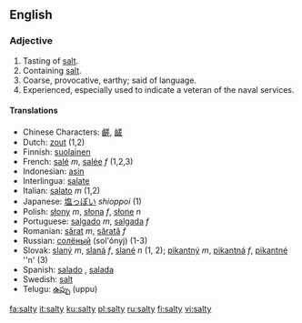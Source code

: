 ==English==

===Adjective===
{{en-adj|salti|er}}

#Tasting of [[salt]].
#Containing [[salt]].
#Coarse, provocative, earthy; said of language.
#Experienced, especially used to indicate a veteran of the naval services. 

====Translations====
*Chinese Characters: [[鹺]], [[鹾]]
*Dutch: [[zout]] (1,2)
*Finnish: [[suolainen]]
*French: [[salé]] ''m'', [[salée]] ''f'' (1,2,3)
*Indonesian: [[asin]]
*Interlingua: [[salate]]
*Italian: [[salato]] ''m'' (1,2)
*Japanese: [[塩っぽい]] ''shioppoi'' (1)
*Polish: [[słony]] ''m'', [[słona]] ''f'', [[słone]] ''n''
*Portuguese: [[salgado]] ''m'', [[salgada]] ''f''
*Romanian: [[sărat]] ''m'', [[sărată]] ''f''
*Russian: [[солёный]] (sol'ónyj)  (1-3)
*Slovak: [[slaný]] ''m'', [[slaná]] ''f'', [[slané]] ''n'' (1, 2); [[pikantný]] ''m'', [[pikantná]] ''f'', [[pikantné]] ''n' (3)
*Spanish: [[salado]] {{m}}, [[salada]] {{f}}
*Swedish: [[salt#Swedish|salt]]
*Telugu: [[ఉప్పు]] (uppu)

[[fa:salty]]
[[it:salty]]
[[ku:salty]]
[[pl:salty]]
[[ru:salty]]
[[fi:salty]]
[[vi:salty]]